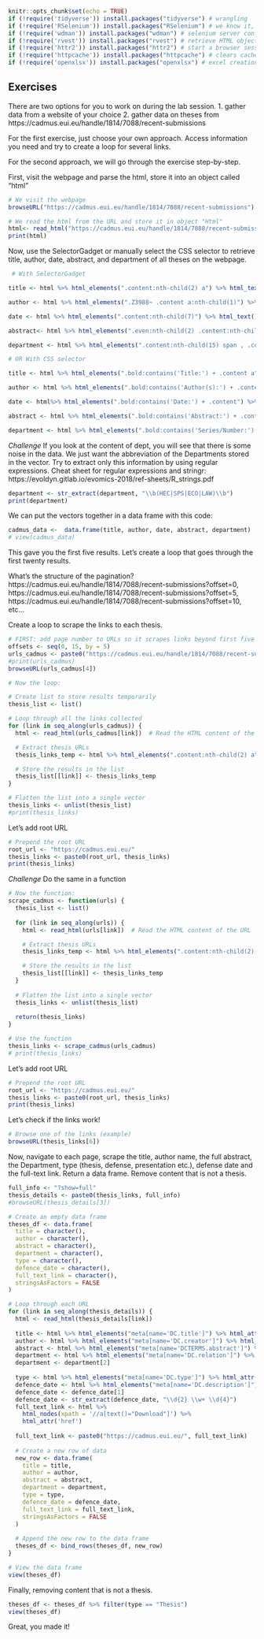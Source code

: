 ```{r setup, include=FALSE}
knitr::opts_chunk$set(echo = TRUE)
if (!require('tidyverse')) install.packages("tidyverse") # wrangling
if (!require('RSelenium')) install.packages("RSelenium") # we know it, we love it
if (!require('wdman')) install.packages("wdman") # selenium server config
if (!require('rvest')) install.packages("rvest") # retrieve HTML objects 
if (!require('httr2')) install.packages("httr2") # start a browser session
if (!require('httpcache')) install.packages("httpcache") # clears cache
if (!require('openxlsx')) install.packages("openxlsx") # excel creation and manipulation 
```

## Exercises
There are two options for you to work on during the lab session. 
  1. gather data from a website of your choice
	2. gather data on theses from https://cadmus.eui.eu/handle/1814/7088/recent-submissions

For the first exercise, just choose your own approach. Access information you need and try to create a loop for several links. 

For the second approach, we will go through the exercise step-by-step.

First, visit the webpage and parse the html, store it into an object called "html"
```{r}
# We visit the webpage 
browseURL("https://cadmus.eui.eu/handle/1814/7088/recent-submissions")
```

```{r}
# We read the html from the URL and store it in object "Html" 
html<- read_html("https://cadmus.eui.eu/handle/1814/7088/recent-submissions")
print(html)
```

Now, use the SelectorGadget or manually select the CSS selector to retrieve title, author, date, abstract, and department of all theses on the webpage.

```{r}
 # With SelectorGadget 

title <- html %>% html_elements(".content:nth-child(2) a") %>% html_text() # Title 

author <- html %>% html_elements(".Z3988~ .content a:nth-child(1)") %>% html_text() # Author

date <- html %>% html_elements(".content:nth-child(7)") %>% html_text() # Date

abstract<- html %>% html_elements(".even:nth-child(2) .content:nth-child(15) , .content:nth-child(17) , .odd .content:nth-child(15)") %>% html_text() #  Abstract

department <- html %>% html_elements(".content:nth-child(15) span , .content:nth-child(13) span") %>% html_text() # Department

```


```{r}
# OR With CSS selector

title <- html %>% html_elements(".bold:contains('Title:') + .content a") %>%  html_text() # Title 

author <- html %>% html_elements(".bold:contains('Author(s):') + .content a:nth-child(1)") %>% html_text() # Author

date <- html%>% html_elements(".bold:contains('Date:') + .content") %>% html_text() # Date

abstract <- html %>% html_elements(".bold:contains('Abstract:') + .content") %>% html_text() # Abstract 

department <- html %>% html_elements(".bold:contains('Series/Number:') + .content") %>% html_text() # Department
```



*Challenge*
If you look at the content of dept, you will see that there is some noise in the data. We just want the abbreviation of the Departments stored in the vector. Try to extract only this information by using regular expressions. 
Cheat sheet for regular expressions and stringr: https://evoldyn.gitlab.io/evomics-2018/ref-sheets/R_strings.pdf  

```{r}
department <- str_extract(department, "\\b(HEC|SPS|ECO|LAW)\\b") 
print(department)
```


We can put the vectors together in a data frame with this code: 
```{r}
cadmus_data <-  data.frame(title, author, date, abstract, department)
# view(cadmus_data)
```


This gave you the first five results. Let's create a loop that goes through the first twenty results. 

What's the structure of the pagination? 
https://cadmus.eui.eu/handle/1814/7088/recent-submissions?offset=0, https://cadmus.eui.eu/handle/1814/7088/recent-submissions?offset=5, https://cadmus.eui.eu/handle/1814/7088/recent-submissions?offset=10, etc...

Create a loop to scrape the links to each thesis. 

```{r}
# FIRST: add page number to URLs so it scrapes links beyond first five results 
offsets <- seq(0, 15, by = 5)
urls_cadmus <- paste0("https://cadmus.eui.eu/handle/1814/7088/recent-submissions?offset=", offsets)
#print(urls_cadmus)
browseURL(urls_cadmus[4])
```


```{r}
# Now the loop: 

# Create list to store results temporarily
thesis_list <- list()

# Loop through all the links collected
for (link in seq_along(urls_cadmus)) {
  html <- read_html(urls_cadmus[link])  # Read the HTML content of the URL

  # Extract thesis URLs
  thesis_links_temp <- html %>% html_elements(".content:nth-child(2) a") %>% html_attr("href")

  # Store the results in the list
  thesis_list[[link]] <- thesis_links_temp
}

# Flatten the list into a single vector
thesis_links <- unlist(thesis_list)
#print(thesis_links)
```

Let's add root URL
```{r}
# Prepend the root URL
root_url <- "https://cadmus.eui.eu/"
thesis_links <- paste0(root_url, thesis_links)
print(thesis_links)
```

*Challenge*
Do the same in a function
```{r}
# Now the function: 
scrape_cadmus <- function(urls) {
  thesis_list <- list()
  
  for (link in seq_along(urls)) {
    html <- read_html(urls[link])  # Read the HTML content of the URL

    # Extract thesis URLs
    thesis_links_temp <- html %>% html_elements(".content:nth-child(2) a") %>% html_attr("href")

    # Store the results in the list
    thesis_list[[link]] <- thesis_links_temp
  }
  
  # Flatten the list into a single vector
  thesis_links <- unlist(thesis_list)
  
  return(thesis_links)
}

# Use the function
thesis_links <- scrape_cadmus(urls_cadmus)
# print(thesis_links)
```

Let's add root URL
```{r}
# Prepend the root URL
root_url <- "https://cadmus.eui.eu/"
thesis_links <- paste0(root_url, thesis_links)
print(thesis_links)
```

Let's check if the links work! 
```{r}
# Browse one of the links (example)
browseURL(thesis_links[6])
```

Now, navigate to each page, scrape the title, author name, the full abstract, the Department, type (thesis, defense, presentation etc.), defense date and the full-text link. Return a data frame. Remove content that is not a thesis.

```{r}
full_info <- "?show=full"
thesis_details <- paste0(thesis_links, full_info)
#browseURL(thesis_details[3])

# Create an empty data frame
theses_df <- data.frame(
  title = character(),
  author = character(),
  abstract = character(),
  department = character(),
  type = character(),
  defence_date = character(),
  full_text_link = character(),
  stringsAsFactors = FALSE
)

# Loop through each URL
for (link in seq_along(thesis_details)) {
  html <- read_html(thesis_details[link])
  
  title <- html %>% html_elements("meta[name='DC.title']") %>% html_attr("content")
  author <- html %>% html_elements("meta[name='DC.creator']") %>% html_attr("content")
  abstract <- html %>% html_elements("meta[name='DCTERMS.abstract']") %>% html_attr("content")
  department <- html %>% html_elements("meta[name='DC.relation']") %>% html_attr("content")
  department <- department[2]
  
  type <- html %>% html_elements("meta[name='DC.type']") %>% html_attr("content")
  defence_date <- html %>% html_elements("meta[name='DC.description']") %>% html_attr("content")
  defence_date <- defence_date[1]
  defence_date <- str_extract(defence_date, "\\d{2} \\w+ \\d{4}")
  full_text_link <- html %>%
    html_nodes(xpath = '//a[text()="Download"]') %>%
    html_attr('href')
  
  full_text_link <- paste0("https://cadmus.eui.eu/", full_text_link)
  
  # Create a new row of data
  new_row <- data.frame(
    title = title,
    author = author,
    abstract = abstract,
    department = department,
    type = type,
    defence_date = defence_date,
    full_text_link = full_text_link,
    stringsAsFactors = FALSE
  )
  
  # Append the new row to the data frame
  theses_df <- bind_rows(theses_df, new_row)
}

# View the data frame
view(theses_df)
```

Finally, removing content that is not a thesis.

```{r}
theses_df <- theses_df %>% filter(type == "Thesis")
view(theses_df)
```

Great, you made it! 




